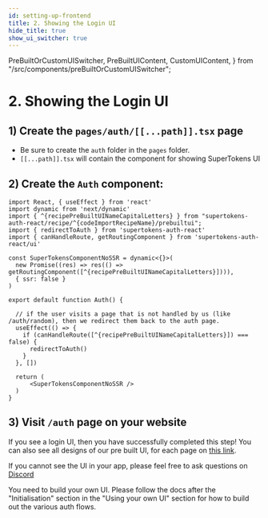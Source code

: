 ```yaml
---
id: setting-up-frontend
title: 2. Showing the Login UI
hide_title: true
show_ui_switcher: true
---
```


<!-- COPY DOCS -->
<!-- ./thirdpartyemailpassword/nextjs/setting-up-frontend.mdx -->

  PreBuiltOrCustomUISwitcher,
  PreBuiltUIContent,
  CustomUIContent,
} from "/src/components/preBuiltOrCustomUISwitcher";


# 2. Showing the Login UI

<PreBuiltOrCustomUISwitcher>

<PreBuiltUIContent>

## 1) Create the `pages/auth/[[...path]].tsx` page
- Be sure to create the `auth` folder in the `pages` folder.
- `[[...path]].tsx` will contain the component for showing SuperTokens UI

## 2) Create the `Auth` component:

```tsx title="pages/auth/[[...path]].tsx"
import React, { useEffect } from 'react'
import dynamic from 'next/dynamic'
import { ^{recipePreBuiltUINameCapitalLetters} } from "supertokens-auth-react/recipe/^{codeImportRecipeName}/prebuiltui";
import { redirectToAuth } from 'supertokens-auth-react'
import { canHandleRoute, getRoutingComponent } from 'supertokens-auth-react/ui'

const SuperTokensComponentNoSSR = dynamic<{}>(
  new Promise((res) => res(() => getRoutingComponent([^{recipePreBuiltUINameCapitalLetters}]))),
  { ssr: false }
)

export default function Auth() {

  // if the user visits a page that is not handled by us (like /auth/random), then we redirect them back to the auth page.
  useEffect(() => {
    if (canHandleRoute([^{recipePreBuiltUINameCapitalLetters}]) === false) { 
      redirectToAuth()
    }
  }, [])

  return (
      <SuperTokensComponentNoSSR />
  )
}
```

## 3) Visit `/auth` page on your website

If you see a login UI, then you have successfully completed this step! You can also see all designs of our pre built UI, for each page on [this link](https://6571be2867f75556541fde98-xieqfaxuuo.chromatic.com/?path=/story/auth-page--playground).

If you cannot see the UI in your app, please feel free to ask questions on [Discord](https://supertokens.com/discord)

</PreBuiltUIContent>

<CustomUIContent>

You need to build your own UI. Please follow the docs after the "Initialisation" section in the "Using your own UI" section for how to build out the various auth flows.

</CustomUIContent>

</PreBuiltOrCustomUISwitcher>
